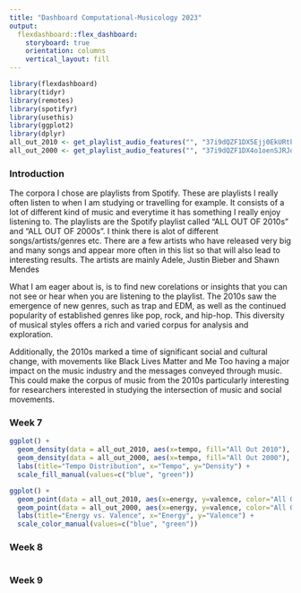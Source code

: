 ```yaml
---
title: "Dashboard Computational-Musicology 2023"
output: 
  flexdashboard::flex_dashboard:
    storyboard: true
    orientation: columns
    vertical_layout: fill
---
```


```r
library(flexdashboard)
library(tidyr)
library(remotes)
library(spotifyr)
library(usethis)
library(ggplot2)
library(dplyr)
all_out_2010 <- get_playlist_audio_features("", "37i9dQZF1DX5Ejj0EkURtP")
all_out_2000 <- get_playlist_audio_features("", "37i9dQZF1DX4o1oenSJRJd")
```

### Introduction
The corpora I chose are playlists from Spotify. These are playlists I really often listen to when I am studying or travelling for example. It consists of a lot of different kind of music and everytime it has something I really enjoy listening to. The playlists are the Spotify playlist called "ALL OUT OF 2010s" and "ALL OUT OF 2000s". I think there is alot of different songs/artists/genres etc. There are a few artists who have released very big and many songs and appear more often in this list so that will also lead to interesting results. The artists are mainly Adele, Justin Bieber and Shawn Mendes

What I am eager about is, is to find new corelations or insights that you can not see or hear when you are listening to the playlist. The 2010s saw the emergence of new genres, such as trap and EDM, as well as the continued popularity of established genres like pop, rock, and hip-hop. This diversity of musical styles offers a rich and varied corpus for analysis and exploration.

Additionally, the 2010s marked a time of significant social and cultural change, with movements like Black Lives Matter and Me Too having a major impact on the music industry and the messages conveyed through music. This could make the corpus of music from the 2010s particularly interesting for researchers interested in studying the intersection of music and social movements.


### Week 7

```r
ggplot() +
  geom_density(data = all_out_2010, aes(x=tempo, fill="All Out 2010"), alpha=0.5) +
  geom_density(data = all_out_2000, aes(x=tempo, fill="All Out 2000"), alpha=0.5) +
  labs(title="Tempo Distribution", x="Tempo", y="Density") +
  scale_fill_manual(values=c("blue", "green"))

ggplot() +
  geom_point(data = all_out_2010, aes(x=energy, y=valence, color="All Out 2010"), alpha=0.5) +
  geom_point(data = all_out_2000, aes(x=energy, y=valence, color="All Out 2000"), alpha=0.5) +
  labs(title="Energy vs. Valence", x="Energy", y="Valence") +
  scale_color_manual(values=c("blue", "green"))
```

### Week 8

```r

```

### Week 9

```r

```

